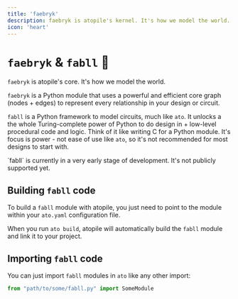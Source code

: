 ```yaml
---
title: 'faebryk'
description: faebryk is atopile's kernel. It's how we model the world.
icon: 'heart'
---
```


# `faebryk` & `fabll` 🐍

`faebryk` is atopile's core. It's how we model the world.

`faebryk` is a Python module that uses a powerful and efficient core graph (nodes + edges) to represent every relationship in your design or circuit.

`fabll` is a Python framework to model circuits, much like `ato`. It unlocks a the whole Turing-complete power of Python to do design in + low-level procedural code and logic. Think of it like writing C for a Python module. It's focus is power - not ease of use like `ato`, so it's not recommended for most designs to start with.

<Warning>
    `fabll` is currently in a very early stage of development. It's not publicly supported yet.
</Warning>

## Building `fabll` code

To build a `fabll` module with atopile, you just need to point to the module within your `ato.yaml` configuration file.

When you run `ato build`, atopile will automatically build the `fabll` module and link it to your project.

## Importing `fabll` code

You can just import `fabll` modules in `ato` like any other import:

```python
from "path/to/some/fabll.py" import SomeModule
```
